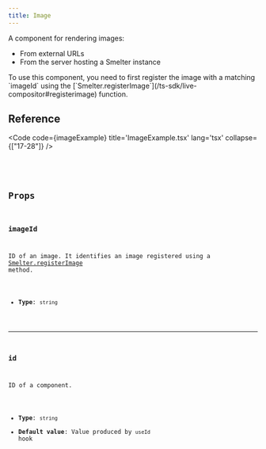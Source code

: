 ```yaml
---
title: Image
---
```


A component for rendering images:
- From external URLs
- From the server hosting a Smelter instance

<Aside>To use this component, you need to first register the image with a matching `imageId` using the [`Smelter.registerImage`](/ts-sdk/live-compositor#registerimage) function.</Aside>

## Reference

<Code code={imageExample} title='ImageExample.tsx' lang='tsx' collapse={["17-28"]} />

<CollapsibleDetails summaryTitle='Type definitions'>
<Code code={`
type ImageProps = {
    id?: string;
    imageId: string;
}
`} lang='tsx' />
</CollapsibleDetails>

## Props

### imageId
ID of an image. It identifies an image registered using a [Smelter.registerImage](/ts-sdk/live-compositor#registerimage) method.

- **Type**: `string`

---

### id
ID of a component.

- **Type**: `string`
- **Default value**: Value produced by `useId` hook

